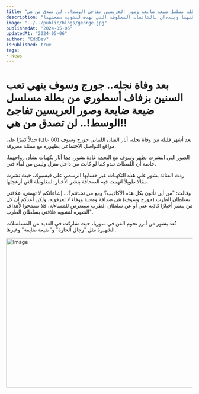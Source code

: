 ```yaml
---
title: "بعد ۏفاة نجله.. جورج وسوف ينهي تعب السنين بزفاف أسطوري من بطلة مسلسل ضيعة ضايعة وصور العريسين تفاجئ الوسط!.. لن تصدق من هي!!"
description: "ظهور جورج وسوف مع غادة بشور يثير تكهنات الزواج، لكنهما ينفيان. الفنانان يؤكدان على صداقتهما وينددان بالشائعات المغلوطة التي تهدف لتشويه سمعتهما."
image: "../../public/blogs/george.jpg"
publishedAt: "2024-05-06"
updatedAt: "2024-05-06"
author: "EddDev"
isPublished: true
tags:
- News
---
```


# بعد وفاة نجله.. جورج وسوف ينهي تعب السنين بزفاف أسطوري من بطلة مسلسل ضيعة ضايعة وصور العريسين تفاجئ الوسط!.. لن تصدق من هي!!

بعد أشهر قليلة من وفاة نجله، أثار الفنان اللبناني جورج وسوف (60 عامًا) جدلاً كبيرًا على مواقع التواصل الاجتماعي بظهوره مع ممثلة معروفة.

الصور التي انتشرت تظهر وسوف مع النجمة غادة بشور، مما أثار تكهنات بشأن زواجهما، خاصة أن اللقطات تبدو كما لو كانت من داخل منزل وليس من لقاء فني.

ردت الفنانة بشور على هذه التكهنات عبر حسابها الرسمي على فيسبوك، حيث نشرت مقالًا طويلاً اتهمت فيه الصحافة بنشر الأخبار المغلوطة التي أزعجتها.

وقالت: "من أين تأتون بكل هذه الأكاذيب؟ ومع من تحدثتم؟... إشاعاتكم لا تهمني، علاقتي بسلطان الطرب (جورج وسوف) هي صداقة ومحبة ووفاء لا تعرفونه، ولكن أعدكم أن كل من ينشر أخبارًا كاذبة عني أو عن سلطان الطرب سيتعرض للمساءلة، فلا تسمحوا لأهداف الشهرة لتشويه علاقتي بسلطان الطرب".

تُعد بشور من أبرز نجوم الفن في سوريا، حيث شاركت في العديد من المسلسلات الشهيرة مثل "رجال الحارة" و"ضيعة ضايعة" وغيرها.

<Image
  src="/blogs/goerge-01.jpg"
  width="718"
  height="404"
  alt="Image"
  sizes="100vw"
/>
